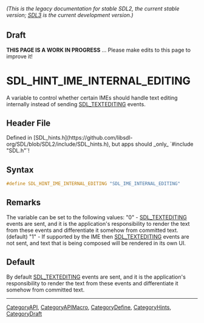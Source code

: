====== (This is the legacy documentation for stable SDL2, the current stable version; [https://wiki.libsdl.org/SDL3/ SDL3] is the current development version.) ======

== Draft ==

'''THIS PAGE IS A WORK IN PROGRESS''' ... Please make edits to this page to improve it!


<!-- #*^*^*^*^*See https://wiki.libsdl.org/SGEnumerations for details on editing this page*^*^*^*^* -->
= SDL_HINT_IME_INTERNAL_EDITING =

A variable to control whether certain IMEs should handle text editing internally instead of sending [[SDL_TEXTEDITING]] events.

== Header File ==

Defined in [SDL_hints.h](https://github.com/libsdl-org/SDL/blob/SDL2/include/SDL_hints.h), but apps should _only_ `#include "SDL.h"`!

== Syntax ==

<syntaxhighlight lang='c'>
#define SDL_HINT_IME_INTERNAL_EDITING "SDL_IME_INTERNAL_EDITING"</syntaxhighlight>

== Remarks ==

The variable can be set to the following values: "0" - [[SDL_TEXTEDITING]]
events are sent, and it is the application's responsibility to render the
text from these events and differentiate it somehow from committed text.
(default) "1" - If supported by the IME then [[SDL_TEXTEDITING]] events are
not sent, and text that is being composed will be rendered in its own UI.

== Default ==

By default [[SDL_TextEditingEvent|SDL_TEXTEDITING]] events are sent, and it is the application's responsibility to render the text from these events and differentiate it somehow from committed text.

----
[[CategoryAPI]], [[CategoryAPIMacro]], [[CategoryDefine]], [[CategoryHints]], [[CategoryDraft]]
<!-- #See the Style Guide for instructions on editing the footer. -->



